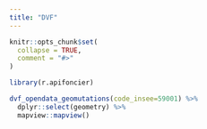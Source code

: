 ```yaml
---
title: "DVF"
---
```


```r
knitr::opts_chunk$set(
  collapse = TRUE,
  comment = "#>"
)
```

```r
library(r.apifoncier)
```



```r
dvf_opendata_geomutations(code_insee=59001) %>% 
  dplyr::select(geometry) %>% 
  mapview::mapview()
```
